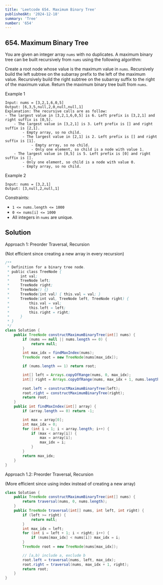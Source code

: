 ```yaml
---
title: 'Leetcode 654. Maximum Binary Tree'
publishedAt: '2024-12-18'
summary: 'Tree'
number: '654'
---
```


## 654. Maximum Binary Tree

You are given an integer array `nums` with no duplicates. A maximum binary tree can be built recursively from `nums` using the following algorithm:

Create a root node whose value is the maximum value in `nums`.
Recursively build the left subtree on the subarray prefix to the left of the maximum value.
Recursively build the right subtree on the subarray suffix to the right of the maximum value.
Return the maximum binary tree built from `nums`.


Example 1
`````
Input: nums = [3,2,1,6,0,5]
Output: [6,3,5,null,2,0,null,null,1]
Explanation: The recursive calls are as follow:
- The largest value in [3,2,1,6,0,5] is 6. Left prefix is [3,2,1] and right suffix is [0,5].
    - The largest value in [3,2,1] is 3. Left prefix is [] and right suffix is [2,1].
        - Empty array, so no child.
        - The largest value in [2,1] is 2. Left prefix is [] and right suffix is [1].
            - Empty array, so no child.
            - Only one element, so child is a node with value 1.
    - The largest value in [0,5] is 5. Left prefix is [0] and right suffix is [].
        - Only one element, so child is a node with value 0.
        - Empty array, so no child.
`````

Example 2
`````
Input: nums = [3,2,1]
Output: [3,null,2,null,1]
`````


Constraints:

- `1 <= nums.length <= 1000`
- `0 <= nums[i] <= 1000`
- All integers in `nums` are unique.


## Solution
Approach 1: Preorder Traversal, Recursion

(Not efficient since creating a new array in every recursion)
````JAVA
/**
 * Definition for a binary tree node.
 * public class TreeNode {
 *     int val;
 *     TreeNode left;
 *     TreeNode right;
 *     TreeNode() {}
 *     TreeNode(int val) { this.val = val; }
 *     TreeNode(int val, TreeNode left, TreeNode right) {
 *         this.val = val;
 *         this.left = left;
 *         this.right = right;
 *     }
 * }
 */
class Solution {
    public TreeNode constructMaximumBinaryTree(int[] nums) {
        if (nums == null || nums.length == 0) {
            return null;
        }
        int max_idx = findMaxIndex(nums);
        TreeNode root = new TreeNode(nums[max_idx]);

        if (nums.length == 1) return root;

        int[] left = Arrays.copyOfRange(nums, 0, max_idx);
        int[] right = Arrays.copyOfRange(nums, max_idx + 1, nums.length);
        
        root.left = constructMaximumBinaryTree(left);
        root.right = constructMaximumBinaryTree(right);
        return root;
    }
    public int findMaxIndex(int[] array) {
        if (array.length == 0) return -1;

        int max = array[0];
        int max_idx = 0;
        for (int i = 1; i < array.length; i++) {
            if (max < array[i]) {
                max = array[i];
                max_idx = i;
            }
        }
        return max_idx;
    }
}
````

Approach 1.2: Preorder Traversal, Recursion

(More efficient since using index instead of creating a new array)
````JAVA
class Solution {
    public TreeNode constructMaximumBinaryTree(int[] nums) {
        return traversal(nums, 0, nums.length);
    }
    public TreeNode traversal(int[] nums, int left, int right) {
        if (left >= right) { 
            return null;
        }
        int max_idx = left;
        for (int i = left + 1; i < right; i++) {
            if (nums[max_idx] < nums[i]) max_idx = i;
        }
        TreeNode root = new TreeNode(nums[max_idx]);

        // [a,b) include a, exclude b
        root.left = traversal(nums, left, max_idx);
        root.right = traversal(nums, max_idx + 1, right);
        return root;
    }
}
````